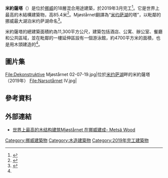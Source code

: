 {{Expand language|1=en|time=2020-07-02T12:50:22+00:00}}
{{Infobox building
| status          = Complete
| image           = Mjøstårnet.jpg
| caption         = 
| location        = {{NOR}}{{link-en|布魯蒙達爾|Brumunddal}}
| coordinates     = 
| architect       = Voll Arkitekter
| owner           = 
| cost            = 
| floor_area      = <!-- {{convert||m2|abbr=on}} -->
| top_floor       = 
| floor_count     = 18
| references      = 
| building_type   = 住商混合
| architectural_style = 
| roof            = {{convert|84.5|m|abbr=on}}
| elevator_count  = 
| main_contractor =
| building_name   = 米約薩塔<br>Mjøstårnet
| former_name     = 
| unit_count      = 
| engineer        = Moelven Limtre
| developer       = 
| management      = 
}}

'''米約薩塔'''（{{lang-no|Mjøstårnet}}）是位於[[挪威|挪威]]{{link-en|布魯蒙達爾|Brumunddal}}的18層混合用途建築，於2019年3月完工<ref>{{Cite web|url=https://www.dezeen.com/2019/03/19/mjostarne-worlds-tallest-timber-tower-voll-arkitekter-norway/|title=Mjøstårnet in Norway becomes world's tallest timber tower|date=2019-03-19|website=Dezeen|language=en|access-date=2020-04-21}}</ref>。它是世界上最高的木結構建築物，高85.4米<ref>{{Cite web|url=https://guinnessworldrecords.com/world-records/79569-tallest-wooden-building/|title=Tallest wooden building|website=Guinness World Records|language=en-GB|access-date=2020-04-21}}</ref>。Mjøstårnet翻譯為“[[米约萨湖|米约萨湖]]的塔”，以毗鄰的挪威最大湖泊米约萨湖命名<ref name="#1">{{Cite web|url=https://www.moelven.com/mjostarnet/|title=Mjøstårnet|website=Moelven|language=en|access-date=2020-04-21}}</ref>。

米約薩塔的總建築面積約為11,300平方公尺，建築包括酒店、公寓、辦公室、餐廳和公共區域，並在毗鄰的一樓延伸區設有一個游泳館，約4700平方米的面積，也是用木頭建造的<ref name="#1"/>。

==圖片集==
<gallery>
File:Dekonstruktive Mjøstårnet 02-07-19.jpg|位於[[米约萨湖|米约萨湖]]畔的米約薩塔（2019年）
File:Narsotårnet IV.jpg|
</gallery>

==參考資料==
{{reflist}}

==外部連結==
{{Commons category}}
*[https://news.cision.com/global/metsa-wood/r/___________-mjostarnet-_____,c2765665 世界上最高的木结构建筑Mjøstårnet 在挪威建成- Metsä Wood]

{{coord|display=title}}
[[Category:挪威建築物|Category:挪威建築物]]
[[Category:木造建築物|Category:木造建築物]]
[[Category:2019年完工建築物|Category:2019年完工建築物]]
{{norway-stub}}